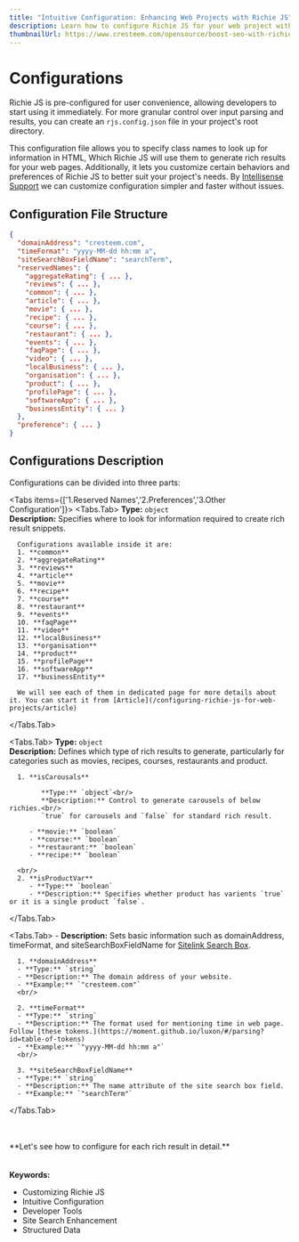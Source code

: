 ```yaml
---
title: "Intuitive Configuration: Enhancing Web Projects with Richie JS"
description: Learn how to configure Richie JS for your web project with ease. Discover the power of customizing input parsing and results with our intuitive configuration file structure. Get started with configuring rich results for your website today!
thumbnailUrl: https://www.cresteem.com/opensource/boost-seo-with-richie-js/thumbnail.webp
---
```



# Configurations

Richie JS is pre-configured for user convenience, allowing developers to start using it immediately. For more granular control over input parsing and results, you can create an `rjs.config.json` file in your project's root directory.

This configuration file allows you to specify class names to look up for information in HTML, Which Richie JS will use them to generate rich results for your web pages. Additionally, it lets you customize certain behaviors and preferences of Richie JS to better suit your project's needs. By [Intellisense Support](/unlocking-intellisense-for-richie-js) we can customize configuration simpler and faster without issues.

## Configuration File Structure

```json
{
  "domainAddress": "cresteem.com",
  "timeFormat": "yyyy-MM-dd hh:mm a",
  "siteSearchBoxFieldName": "searchTerm",
  "reservedNames": {
    "aggregateRating": { ... },
    "reviews": { ... },
    "common": { ... },
    "article": { ... },
    "movie": { ... },
    "recipe": { ... },
    "course": { ... },
    "restaurant": { ... },
    "events": { ... },
    "faqPage": { ... },
    "video": { ... },
    "localBusiness": { ... },
    "organisation": { ... },
    "product": { ... },
    "profilePage": { ... },
    "softwareApp": { ... },
    "businessEntity": { ... }
  },
  "preference": { ... }
}
```

## Configurations Description

Configurations can be divided into three parts:

<Tabs items={['1.Reserved Names','2.Preferences','3.Other Configuration']}>
   <Tabs.Tab>
      **Type:** `object`<br/>
      **Description:** Specifies where to look for information required to create rich result snippets.

      Configurations available inside it are:
      1. **common**
      2. **aggregateRating**
      3. **reviews**
      4. **article**
      5. **movie**
      6. **recipe**
      7. **course**
      8. **restaurant**
      9. **events**
      10. **faqPage**
      11. **video**
      12. **localBusiness**
      13. **organisation**
      14. **product**
      15. **profilePage**
      16. **softwareApp**
      17. **businessEntity**

      We will see each of them in dedicated page for more details about it. You can start it from [Article](/configuring-richie-js-for-web-projects/article)

   </Tabs.Tab>
   
   <Tabs.Tab>
      **Type:** `object`<br/>
      **Description:** Defines which type of rich results to generate, particularly for categories such as movies, recipes, courses, restaurants and product.

      1. **isCarousals**

            **Type:** `object`<br/>
            **Description:** Control to generate carousels of below richies.<br/>
            `true` for carousels and `false` for standard rich result.

         - **movie:** `boolean`
         - **course:** `boolean`
         - **restaurant:** `boolean`
         - **recipe:** `boolean`

      <br/>
      2. **isProductVar**
         - **Type:** `boolean`
         - **Description:** Specifies whether product has varients `true` or it is a single product `false`.

   </Tabs.Tab>

   <Tabs.Tab>
      - **Description:** Sets basic information such as domainAddress, timeFormat, and siteSearchBoxFieldName for [Sitelink Search Box](https://developers.google.com/search/docs/appearance/structured-data/sitelinks-searchbox).

      1. **domainAddress**
      - **Type:** `string`
      - **Description:** The domain address of your website.
      - **Example:** `"cresteem.com"`
      <br/>

      2. **timeFormat**
      - **Type:** `string`
      - **Description:** The format used for mentioning time in web page. Follow [these tokens.](https://moment.github.io/luxon/#/parsing?id=table-of-tokens)
      - **Example:** `"yyyy-MM-dd hh:mm a"`
      <br/>

      3. **siteSearchBoxFieldName**
      - **Type:** `string`
      - **Description:** The name attribute of the site search box field.
      - **Example:** `"searchTerm"`

   </Tabs.Tab>

</Tabs>

<br />
<br />
**Let's see how to configure for each rich result in detail.**


<br />
<br />
<br />
<strong>Keywords:</strong>
<ul className={style.keywords}>
  <li>Customizing Richie JS</li>
  <li>Intuitive Configuration</li>
  <li>Developer Tools</li>
  <li>Site Search Enhancement</li>
  <li>Structured Data</li>
</ul>
